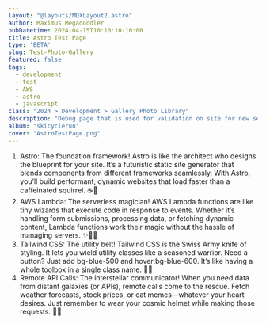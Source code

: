 ```yaml
---
layout: "@layouts/MDXLayout2.astro"
author: Maximus Megadoodler
pubDatetime: 2024-04-15T10:10:10-10:00
title: Astro Test Page
type: 'BETA'
slug: Test-Photo-Gallery
featured: false
tags:
  - development
  - test
  - AWS
  - astro
  - javascript
class: "2024 > Development > Gallery Photo Library"
description: "Debug page that is used for validation on site for new setup and toCodes"
album: "skicyclerun"
cover: "AstroTestPage.png"
---
```

1. Astro: The foundation framework! Astro is like the architect who designs the blueprint for your site. It’s a futuristic static site generator that blends components from different frameworks seamlessly. With Astro, you’ll build performant, dynamic websites that load faster than a caffeinated squirrel. ☕🌟
2. AWS Lambda: The serverless magician! AWS Lambda functions are like tiny wizards that execute code in response to events. Whether it’s handling form submissions, processing data, or fetching dynamic content, Lambda functions work their magic without the hassle of managing servers. ✨🧙‍♂️
3. Tailwind CSS: The utility belt! Tailwind CSS is the Swiss Army knife of styling. It lets you wield utility classes like a seasoned warrior. Need a button? Just add bg-blue-500 and hover:bg-blue-600. It’s like having a whole toolbox in a single class name. 🔧🎨
4. Remote API Calls: The interstellar communicator! When you need data from distant galaxies (or APIs), remote calls come to the rescue. Fetch weather forecasts, stock prices, or cat memes—whatever your heart desires. Just remember to wear your cosmic helmet while making those requests. 🌌📡